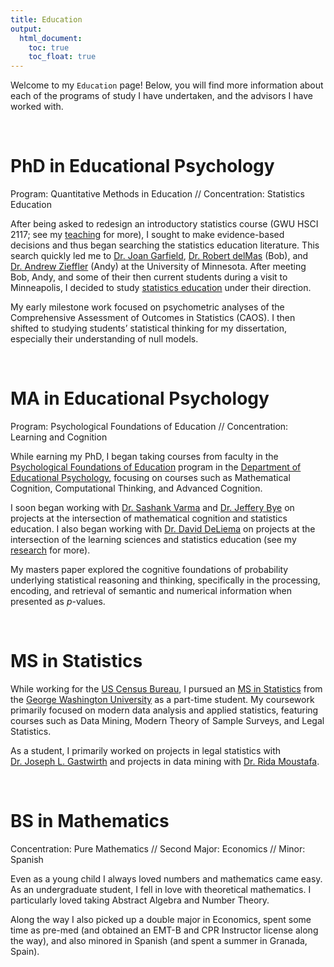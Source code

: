 ```yaml
---
title: Education
output: 
  html_document:
    toc: true
    toc_float: true
---
```


Welcome to my `Education` page! Below, you will find more information about each of the programs of study I have undertaken, and the advisors I have worked with.

<br>


# PhD in Educational Psychology 

Program: Quantitative Methods in Education // Concentration: Statistics Education

After being asked to redesign an introductory statistics course (GWU HSCI 2117; see my [teaching](/teaching.html/) for more), I sought to make evidence-based decisions and thus began searching the statistics education literature. This search quickly led me to [Dr. Joan Garfield](https://www.cehd.umn.edu/edpsych/people/jbg/), [Dr. Robert delMas](https://www.cehd.umn.edu/edpsych/people/delma001/) (Bob), and [Dr. Andrew Zieffler](https://www.cehd.umn.edu/edpsych/people/zief0002/) (Andy) at the University of Minnesota. After meeting Bob, Andy, and some of their then current students during a visit to Minneapolis, I decided to study [statistics education](https://www.cehd.umn.edu/topics/statistics-education/) under their direction. 

My early milestone work focused on psychometric analyses of the Comprehensive Assessment of Outcomes in Statistics (CAOS). I then shifted to studying students' statistical thinking for my dissertation, especially their understanding of null models. 

<!-- add links to CAOS and Null Model project pages -->

<br>


# MA in Educational Psychology

Program: Psychological Foundations of Education // Concentration: Learning and Cognition

While earning my PhD, I began taking courses from faculty in the [Psychological Foundations of Education](https://www.cehd.umn.edu/edpsych/programs/foundations/) program in the [Department of Educational Psychology](https://www.cehd.umn.edu/edpsych/), focusing on courses such as Mathematical Cognition, Computational Thinking, and Advanced Cognition. 

I soon began working with [Dr. Sashank Varma](https://psychology.gatech.edu/sashank-varma) and [Dr. Jeffery Bye](https://www.cehd.umn.edu/people/jbye/) on projects at the intersection of mathematical cognition and statistics education. I also began working with [Dr. David DeLiema](https://www.cehd.umn.edu/edpsych/people/ddeliema/) on projects at the intersection of the learning sciences and statistics education (see my [research](https://raovnv.github.io/research.html) for more). 

My masters paper explored the cognitive foundations of probability underlying statistical reasoning and thinking, specifically in the processing, encoding, and retrieval of semantic and numerical information when presented as *p*-values. 

<br>


# MS in Statistics

While working for the [US Census Bureau](https://www.census.gov/), I pursued an [MS in Statistics](https://statistics.columbian.gwu.edu/ms-statistics) from the [George Washington University](https://www.gwu.edu/) as a part-time student. My coursework primarily focused on modern data analysis and applied statistics, featuring courses such as Data Mining, Modern Theory of Sample Surveys, and Legal Statistics. 

As a student, I primarily worked on projects in legal statistics with [Dr. Joseph L.  Gastwirth](https://statistics.columbian.gwu.edu/joseph-gastwirth) and projects in data mining with [Dr. Rida Moustafa](https://www.linkedin.com/in/rida-moustafa-a663971a7/). 

<br>


# BS in Mathematics

Concentration: Pure Mathematics // Second Major: Economics // Minor: Spanish

Even as a young child I always loved numbers and mathematics came easy. As an undergraduate student, I fell in love with theoretical mathematics. I particularly loved taking Abstract Algebra and Number Theory.

Along the way I also picked up a double major in Economics, spent some time as pre-med (and obtained an EMT-B and CPR Instructor license along the way), and also minored in Spanish (and spent a summer in Granada, Spain). 
